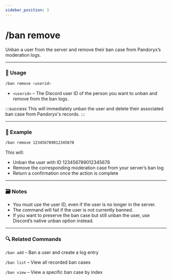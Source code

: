 ```yaml
---
sidebar_position: 3
---
```


# /ban remove

Unban a user from the server and remove their ban case from Pandoryx’s moderation logs.

<hr className="md-divider-gradient" />

### 💬 Usage
```bash
/ban remove <userid>
```
- `<userid>` – The Discord user ID of the person you want to unban and remove from the ban logs.

:::success
This will immediately unban the user and delete their associated ban case from Pandoryx's records.
:::

<hr className="md-divider-gradient" />

### 📌 Example
```bash
/ban remove 123456789012345678
```
This will:
- Unban the user with ID 123456789012345678
- Remove the corresponding moderation case from your server’s ban log
- Return a confirmation once the action is complete

<hr className="md-divider-gradient" />

### 🗃️ Notes
- You must use the user ID, even if the user is no longer in the server.
- The command will fail if the user is not currently banned.
- If you want to preserve the ban case but still unban the user, use Discord’s native unban option instead.

<hr className="md-divider-gradient" />

### 🔍 Related Commands
`/ban add` – Ban a user and create a log entry

`/ban list` – View all recorded ban cases

`/ban view` – View a specific ban case by index